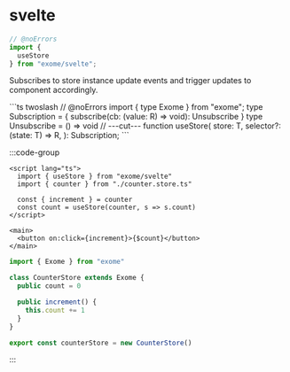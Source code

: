 # svelte

```ts twoslash
// @noErrors
import {
  useStore
} from "exome/svelte";
```

<div className="api-explore">
<p className="api-explore-comment">
Subscribes to store instance update events and trigger updates to component accordingly.
</p>
```ts twoslash
// @noErrors
import { type Exome } from "exome";
type Subscription = {
  subscribe(cb: (value: R) => void): Unsubscribe
}
type Unsubscribe = () => void
// ---cut---
function useStore<T extends Exome, R = T>(
  store: T,
  selector?: (state: T) => R,
): Subscription;
```
</div>

:::code-group

```svelte [example.svelte]
<script lang="ts">
  import { useStore } from "exome/svelte"
  import { counter } from "./counter.store.ts"

  const { increment } = counter
  const count = useStore(counter, s => s.count)
</script>

<main>
  <button on:click={increment}>{$count}</button>
</main>
```

```ts twoslash [counter.store.ts] filename="counter.store.ts"
import { Exome } from "exome"

class CounterStore extends Exome {
  public count = 0

  public increment() {
    this.count += 1
  }
}

export const counterStore = new CounterStore()
```

:::
